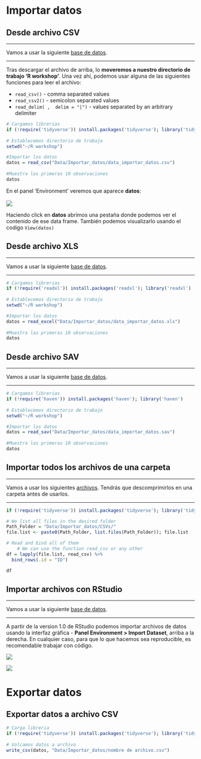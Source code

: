 # Importar datos{#Importar_datos}

## Desde archivo CSV

***
Vamos a usar la siguiente [base de datos](Data/Importar_datos/data_importar_datos.csv).

***

Tras descargar el archivo de arriba, lo **moveremos a nuestro directorio de trabajo 'R workshop'**. Una vez ahí, podemos usar alguna de las siguientes funciones para leer el archivo:

* `read_csv()` - comma separated values
* `read_csv2()` - semicolon separated values
* `read_delim( ,  delim = "|")` - values separated by an arbitrary delimiter


```r
# Cargamos librerias
if (!require('tidyverse')) install.packages('tidyverse'); library('tidyverse')
    
# Establecemos directorio de trabajo
setwd("~/R workshop")
``` 
```r
#Importar los datos
datos = read_csv("Data/Importar_datos/data_importar_datos.csv")
    
#Muestra las primeras 10 observaciones
datos
```

En el panel 'Environment' veremos que aparece **datos**:  <BR><BR>
![](Images/datos.png)  

Haciendo click en **datos** abrimos una pestaña donde podemos ver el contenido de ese data frame. También podemos visualizarlo usando el codigo `View(datos)`  

## Desde archivo XLS

***
Vamos a usar la siguiente [base de datos](Data/Importar_datos/data_importar_datos.xls).

***

```r
# Cargamos librerias
if (!require('readxl')) install.packages('readxl'); library('readxl')
    
# Establecemos directorio de trabajo
setwd("~/R workshop")
``` 
```r
#Importar los datos
datos = read_excel("Data/Importar_datos/data_importar_datos.xls")
    
#Muestra las primeras 10 observaciones
datos
```

## Desde archivo SAV

***
Vamos a usar la siguiente [base de datos](Data/Importar_datos/data_importar_datos.sav).

***

```r
# Cargamos librerias
if (!require('haven')) install.packages('haven'); library('haven')
    
# Establecemos directorio de trabajo
setwd("~/R workshop")
```
```r
#Importar los datos
datos = read_sav("Data/Importar_datos/data_importar_datos.sav")
    
#Muestra las primeras 10 observaciones
datos
```

## Importar todos los archivos de una carpeta

***
Vamos a usar los siguientes [archivos](Data/Importar_datos/CSVs/CSVs.zip). Tendrás que descomprimirlos en una carpeta antes de usarlos.

***

```r
if (!require('tidyverse')) install.packages('tidyverse'); library('tidyverse')

# We list all files in the desired folder
Path_Folder = "Data/Importar_datos/CSVs/"
file.list <- paste0(Path_Folder, list.files(Path_Folder)); file.list

# Read and bind all of them
    # We can use the function read_csv or any other
df = lapply(file.list, read_csv) %>% 
  bind_rows(.id = "ID")

df
```


## Importar archivos con RStudio

***
Vamos a usar la siguiente [base de datos](Data/Importar_datos/data_importar_datos.csv).

***

A partir de la version 1.0 de RStudio podemos importar archivos de datos usando la interfaz gráfica - **Panel Environment > Import Dataset**, arriba a la derecha. En cualquier caso, para que lo que hacemos sea reproducible, es recomendable trabajar con código.

![](Images/Importar_datos1.png)



![](Images/Importar_datos2.png)



# Exportar datos

## Exportar datos a archivo CSV

```r
# Carga libreria
if (!require('tidyverse')) install.packages('tidyverse'); library('tidyverse')
    
# Volcamos datos a archivo
write_csv(datos, "Data/Importar_datos/nombre de archivo.csv")

```


